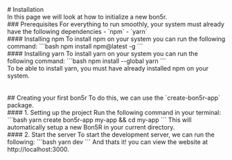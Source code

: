 
<PageTitle title="Installation" />

<Sidebar />
<MDXDocs>
  <DocsAd />
  # Installation
  <Author author="Manu Anish" displayName="manuanish" date="12/5/22" />
  <br/>
  In this page we will look at how to initialize a new bon5r.
  <br/>
  ### Prerequisites
  For everything to run smoothly, your system must already have the following
  dependencies
  - `npm`
  - `yarn`
  <br/>
  #### Installing npm
  To install npm on your system you can run the following command:
  ```bash
  npm install npm@latest -g
  ```
  <br/>
  #### Installing yarn
  To install yarn on your system you can run the following command:
  ```bash
  npm install --global yarn
  ```
  <br/>
  <Alert type="info">To be able to install yarn, you must have already installed npm on your system.</Alert>
  <br/>
  <br/>
  <br/>
  ## Creating your first bon5r
  To do this, we can use the `create-bon5r-app` package.
  <br/>
  #### 1. Setting up the project
  Run the following command in your terminal:
  ```bash
  yarn create bon5r-app my-app && cd my-app
  ```
  This will automatically setup a new Bon5R in your current directory.

  <br />
  #### 2. Start the server
  To start the development server, we can run the following:
  ```bash
  yarn dev
  ```
  And thats it! you can view the website at http://localhost:3000.
  <br />
  <br />
  <DocsImage src="/docs/bon5r-installation.png" width="2880" height="1630" caption="http://localhost:3000 should look like this..."/>
  <br />
  <br />
  <br />
  <NextPage
    nextPage="Next Steps"
    previousPage="Installation"
    prevHref="/docs/getting-started/installation"
    nextHref="/docs/getting-started/next-steps"
  />
</MDXDocs>
